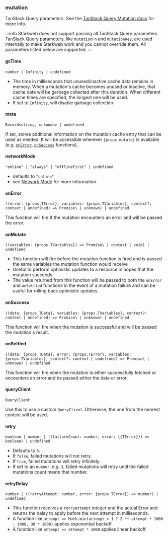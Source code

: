 ### mutation

TanStack Query parameters. See the [TanStack Query Mutation docs](https://tanstack.com/query/v5/docs/react/reference/useMutation) for more info.

:::info
Starkweb does not support passing all TanStack Query parameters. TanStack Query parameters, like `mutationFn` and `mutationKey`, are used internally to make Starkweb work and you cannot override them. All parameters listed below are supported.
:::

#### gcTime

`number | Infinity | undefined`

- The time in milliseconds that unused/inactive cache data remains in memory. When a mutation's cache becomes unused or inactive, that cache data will be garbage collected after this duration. When different cache times are specified, the longest one will be used.
- If set to `Infinity`, will disable garbage collection

#### meta

`Record<string, unknown> | undefined`

If set, stores additional information on the mutation cache entry that can be used as needed. It will be accessible wherever <code className="vocs_Code">{props.mutate}</code> is available (e.g. [`onError`](#onerror), [`onSuccess`](#onsuccess) functions).

#### networkMode

`"online" | "always" | "offlineFirst" | undefined`

- defaults to `"online"`
- see [Network Mode](https://tanstack.com/query/v5/docs/react/guides/network-mode) for more information.

#### onError

<p className="vocs_Paragraph">
<code className="vocs_Code">((error: {props.TError}, variables: {props.TVariables}, context?: context | undefined) => Promise\<unknown\> | unknown) | undefined</code>
</p>

This function will fire if the mutation encounters an error and will be passed the error.

#### onMutate

<p className="vocs_Paragraph">
<code className="vocs_Code">((variables: {props.TVariables}) => Promise\<context | void\> | context | void) | undefined</code>
</p>

- This function will fire before the mutation function is fired and is passed the same variables the mutation function would receive
- Useful to perform optimistic updates to a resource in hopes that the mutation succeeds
- The value returned from this function will be passed to both the `onError` and `onSettled` functions in the event of a mutation failure and can be useful for rolling back optimistic updates.

#### onSuccess

<p className="vocs_Paragraph">
<code className="vocs_Code">((data: {props.TData}, variables: {props.TVariables}, context?: context | undefined) => Promise\<unknown\> | unknown) | undefined</code>
</p>

This function will fire when the mutation is successful and will be passed the mutation's result.

#### onSettled

<p className="vocs_Paragraph">
<code className="vocs_Code">((data: {props.TData}, error: {props.TError}, variables: {props.TVariables}, context?: context | undefined) => Promise\<unknown\> | unknown) | undefined</code>
</p>

This function will fire when the mutation is either successfully fetched or encounters an error and be passed either the data or error

#### queryClient

`QueryClient`

Use this to use a custom `QueryClient`. Otherwise, the one from the nearest context will be used.

#### retry

`boolean | number | ((failureCount: number, error: {{TError}}) => boolean) | undefined`

- Defaults to `0`.
- If `false`, failed mutations will not retry.
- If `true`, failed mutations will retry infinitely.
- If set to an `number`, e.g. `3`, failed mutations will retry until the failed mutations count meets that number.

#### retryDelay

<p className="vocs_Paragraph">
<code className="vocs_Code">number | ((retryAttempt: number, error: {props.TError}) => number) | undefined</code>
</p>

- This function receives a `retryAttempt` integer and the actual Error and returns the delay to apply before the next attempt in milliseconds.
- A function like `attempt => Math.min(attempt > 1 ? 2 ** attempt * 1000 : 1000, 30 * 1000)` applies exponential backoff.
- A function like `attempt => attempt * 1000` applies linear backoff.
